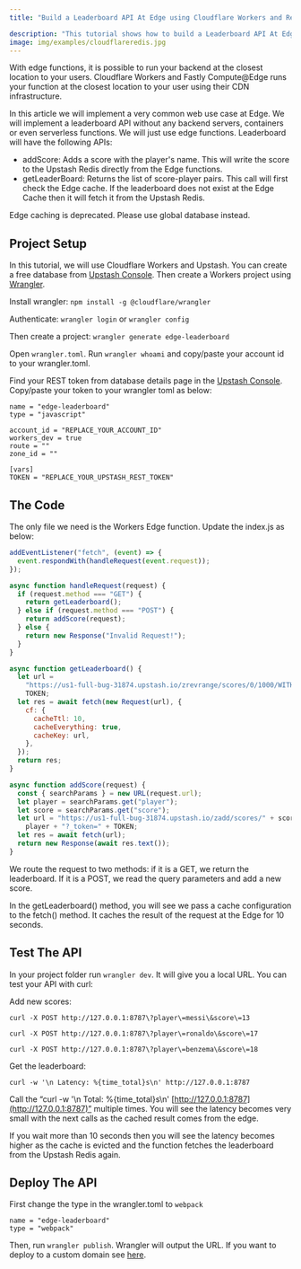 ```yaml
---
title: "Build a Leaderboard API At Edge using Cloudflare Workers and Redis"

description: "This tutorial shows how to build a Leaderboard API At Edge using Cloudflare Workers and Redis."
image: img/examples/cloudflareredis.jpg
---
```


With edge functions, it is possible to run your backend at the closest location
to your users. Cloudflare Workers and Fastly Compute@Edge runs your function at
the closest location to your user using their CDN infrastructure.

In this article we will implement a very common web use case at Edge. We will
implement a leaderboard API without any backend servers, containers or even
serverless functions. We will just use edge functions. Leaderboard will have the
following APIs:

- addScore: Adds a score with the player's name. This will write the score to
  the Upstash Redis directly from the Edge functions.
- getLeaderBoard: Returns the list of score-player pairs. This call will first
  check the Edge cache. If the leaderboard does not exist at the Edge Cache then
  it will fetch it from the Upstash Redis.

<Info>
Edge caching is deprecated. Please use global database instead.
</Info>

## Project Setup

In this tutorial, we will use Cloudflare Workers and Upstash. You can create a
free database from [Upstash Console](https://console.upstash.com). Then create a
Workers project using
[Wrangler](https://developers.cloudflare.com/workers/get-started/guide).

Install wrangler: `npm install -g @cloudflare/wrangler`

Authenticate: `wrangler login` or `wrangler config`

Then create a project: `wrangler generate edge-leaderboard`

Open `wrangler.toml`. Run `wrangler whoami` and copy/paste your account id to
your wrangler.toml.

Find your REST token from database details page in the
[Upstash Console](https://console.upstash.com). Copy/paste your token to your
wrangler toml as below:

```
name = "edge-leaderboard"
type = "javascript"

account_id = "REPLACE_YOUR_ACCOUNT_ID"
workers_dev = true
route = ""
zone_id = ""

[vars]
TOKEN = "REPLACE_YOUR_UPSTASH_REST_TOKEN"
```

## The Code

The only file we need is the Workers Edge function. Update the index.js as
below:

```javascript
addEventListener("fetch", (event) => {
  event.respondWith(handleRequest(event.request));
});

async function handleRequest(request) {
  if (request.method === "GET") {
    return getLeaderboard();
  } else if (request.method === "POST") {
    return addScore(request);
  } else {
    return new Response("Invalid Request!");
  }
}

async function getLeaderboard() {
  let url =
    "https://us1-full-bug-31874.upstash.io/zrevrange/scores/0/1000/WITHSCORES/?_token=" +
    TOKEN;
  let res = await fetch(new Request(url), {
    cf: {
      cacheTtl: 10,
      cacheEverything: true,
      cacheKey: url,
    },
  });
  return res;
}

async function addScore(request) {
  const { searchParams } = new URL(request.url);
  let player = searchParams.get("player");
  let score = searchParams.get("score");
  let url = "https://us1-full-bug-31874.upstash.io/zadd/scores/" + score + "/" +
    player + "?_token=" + TOKEN;
  let res = await fetch(url);
  return new Response(await res.text());
}
```

We route the request to two methods: if it is a GET, we return the leaderboard.
If it is a POST, we read the query parameters and add a new score.

In the getLeaderboard() method, you will see we pass a cache configuration to
the fetch() method. It caches the result of the request at the Edge for 10
seconds.

## Test The API

In your project folder run `wrangler dev`. It will give you a local URL. You can
test your API with curl:

Add new scores:

```shell
curl -X POST http://127.0.0.1:8787\?player\=messi\&score\=13

curl -X POST http://127.0.0.1:8787\?player\=ronaldo\&score\=17

curl -X POST http://127.0.0.1:8787\?player\=benzema\&score\=18
```

Get the leaderboard:

```shell
curl -w '\n Latency: %{time_total}s\n' http://127.0.0.1:8787
```

Call the “curl -w '\n Total: %{time_total}s\n'
[http://127.0.0.1:8787](http://127.0.0.1:8787)” multiple times. You will see the
latency becomes very small with the next calls as the cached result comes from
the edge.

If you wait more than 10 seconds then you will see the latency becomes higher as
the cache is evicted and the function fetches the leaderboard from the Upstash
Redis again.

## Deploy The API

First change the type in the wrangler.toml to `webpack`

```
name = "edge-leaderboard"
type = "webpack"
```

Then, run `wrangler publish`. Wrangler will output the URL. If you want to
deploy to a custom domain see
[here](https://developers.cloudflare.com/workers/get-started/guide#optional-configure-for-deploying-to-a-registered-domain).
